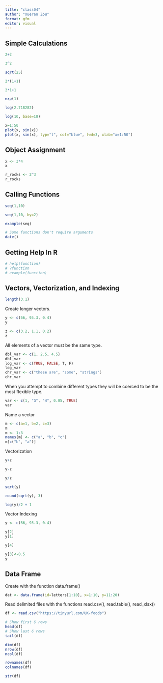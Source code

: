 ```yaml
---
title: "class04"
author: "Xueran Zou"
format: gfm
editor: visual
---
```


## Simple Calculations

```r
2+2

3^2

sqrt(25)

2*(1+1)

2*1+1

exp(1)

log(2.718282)

log(10, base=10)

x=1:50
plot(x, sin(x))
plot(x, sin(x), typ="l", col="blue", lwd=3, xlab="x=1:50")
```

## Object Assignment

```r
x <- 3*4
x

r_rocks <- 2^3
r_rocks
```

## Calling Functions

```r
seq(1,10)

seq(1,10, by=2)
```

```r
example(seq)

# Some functions don't require arguments
date()
```

## Getting Help In R

```r
# help(function)
# ?function
# example(function)
```

## Vectors, Vectorization, and Indexing

```r
length(3.1)
```

Create longer vectors.

```r
y <- c(56, 95.3, 0.4)
y

z <- c(3.2, 1.1, 0.2)
z
```

All elements of a vector must be the same type.

```r
dbl_var <- c(1, 2.5, 4.5)
dbl_var
log_var <- c(TRUE, FALSE, T, F)
log_var
chr_var <- c("these are", "some", "strings")
chr_var
```

When you attempt to combine different types they will be coerced to be the most flexible type.

```r
var <- c(1, "G", "4", 0.05, TRUE)
var
```

Name a vector

```r
m <- c(a=1, b=2, c=3)
m
m <- 1:3
names(m) <- c("a", "b", "c")
m[c("b", "a")]
```

Vectorization

```r
y+z

y-z

y/z

sqrt(y)

round(sqrt(y), 3)

log(y)/2 + 1
```

Vector Indexing

```r
y <- c(56, 95.3, 0.4)

y[2]
y[1]

y[4]

y[3]<-0.5
y
```

## Data Frame

Create with the function data.frame()

```r
dat <- data.frame(id=letters[1:10], x=1:10, y=11:20)
```

Read delimited files with the functions read.csv(), read.table(), read_xlsx()

```r
df <- read.csv("https://tinyurl.com/UK-foods")

# Show first 6 rows
head(df)
# Show last 6 rows
tail(df)

dim(df)
nrow(df)
ncol(df)

rownames(df)
colnames(df)

str(df)
```
